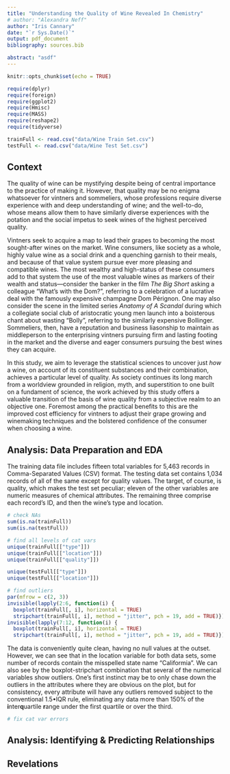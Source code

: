 ```yaml
---
title: "Understanding the Quality of Wine Revealed In Chemistry"
# author: "Alexandra Neff"
author: "Iris Cannary"
date: "`r Sys.Date()`"
output: pdf_document
bibliography: sources.bib

abstract: "asdf"
---
```


```r
knitr::opts_chunk$set(echo = TRUE)

require(dplyr)
require(foreign)
require(ggplot2)
require(Hmisc)
require(MASS)
require(reshape2)
require(tidyverse)

trainFull <- read.csv("data/Wine Train Set.csv")
testFull <- read.csv("data/Wine Test Set.csv")
```

## Context
The quality of wine can be mystifying despite being of central importance to the practice of making it.  However, that quality may be no enigma whatsoever for vintners and sommeliers, whose professions require diverse experience with and deep understanding of wine; and the well-to-do, whose means allow them to have similarly diverse experiences with the potation and the social impetus to seek wines of the highest perceived quality.

Vintners seek to acquire a map to lead their grapes to becoming the most sought-after wines on the market.  Wine consumers, like society as a whole, highly value wine as a social drink and a quenching garnish to their meals, and because of that value system pursue ever more pleasing and compatible wines.  The most wealthy and high-status of these consumers add to that system the use of the most valuable wines as markers of their wealth and status—consider the banker in the film *The Big Short* asking a colleague "What's with the Dom?", referring to a celebration of a lucrative deal with the famously expensive champagne Dom Pérignon.  One may also consider the scene in the limited series *Anatomy of A Scandal* during which a collegiate social club of aristocratic young men launch into a boisterous chant about wasting "Bolly", referring to the similarly expensive Bollinger.  Sommeliers, then, have a reputation and business liasonship to maintain as middleperson to the enterprising vintners pursuing firm and lasting footing in the market and the diverse and eager consumers pursuing the best wines they can acquire.

In this study, we aim to leverage the statistical sciences to uncover just *how* a wine, on account of its constituent substances and their combination, achieves a particular level of quality.  As society continues its long march from a worldview grounded in religion, myth, and superstition to one built on a fundament of science, the work achieved by this study offers a valuable transition of the basis of wine quality from a subjective realm to an objective one.  Foremost among the practical benefits to this are the improved cost efficiency for vintners to adjust their grape growing and winemaking techniques and the bolstered confidence of the consumer when choosing a wine.

## Analysis: Data Preparation and EDA
The training data file includes fifteen total variables for 5,463 records in Comma-Separated Values (CSV) format.  The testing data set contains 1,034 records of all of the same except for quality values.  The target, of course, is quality, which makes the test set peculiar; eleven of the other variables are numeric measures of chemical attributes.  The remaining three comprise each record's ID, and then the wine's type and location.

```r
# check NAs
sum(is.na(trainFull))
sum(is.na(testFull))

# find all levels of cat vars
unique(trainFull[["type"]])
unique(trainFull[["location"]])
unique(trainFull[["quality"]])

unique(testFull[["type"]])
unique(testFull[["location"]])

# find outliers
par(mfrow = c(2, 3))
invisible(lapply(2:6, function(i) {
  boxplot(trainFull[, i], horizontal = TRUE)
  stripchart(trainFull[, i], method = "jitter", pch = 19, add = TRUE)}))
invisible(lapply(7:12, function(i) {
  boxplot(trainFull[, i], horizontal = TRUE)
  stripchart(trainFull[, i], method = "jitter", pch = 19, add = TRUE)}))

```

The data is conveniently quite clean, having no null values at the outset. However, we can see that in the location variable for both data sets, some number of records contain the misspelled state name "Califormia".  We can also see by the boxplot-stripchart combination that several of the numerical variables show outliers.  One's first instinct may be to only chase down the outliers in the attributes where they are obvious on the plot, but for consistency, every attribute will have any outliers removed subject to the conventional 1.5•IQR  rule, eliminating any data more than 150% of the **i**nter**q**uartile **r**ange under the first quartile or over the third.

```r
# fix cat var errors

```

## Analysis: Identifying & Predicting Relationships


## Revelations




